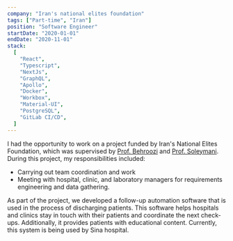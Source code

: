 ```yaml
---
company: "Iran's national elites foundation"
tags: ["Part-time", "Iran"]
position: "Software Engineer"
startDate: "2020-01-01"
endDate: "2020-11-01"
stack:
  [
    "React",
    "Typescript",
    "NextJs",
    "GraphQL",
    "Apollo",
    "Docker",
    "Workbox",
    "Material-UI",
    "PostgreSQL",
    "GitLab CI/CD",
  ]
---
```


I had the opportunity to work on a project funded by Iran's National Elites Foundation, which was supervised by
[Prof. Behroozi](http://ee.sharif.edu/~behroozi/) and [Prof. Soleymani](http://sharif.edu/~soleymani/).
During this project, my responsibilities included:

- Carrying out team coordination and work
- Meeting with hospital, clinic, and laboratory managers for requirements engineering and data gathering.

As part of the project, we developed a follow-up automation software that is used in the process of discharging patients.
This software helps hospitals and clinics stay in touch with their patients and coordinate the next check-ups.
Additionally, it provides patients with educational content. Currently, this system is being used by Sina hospital.
